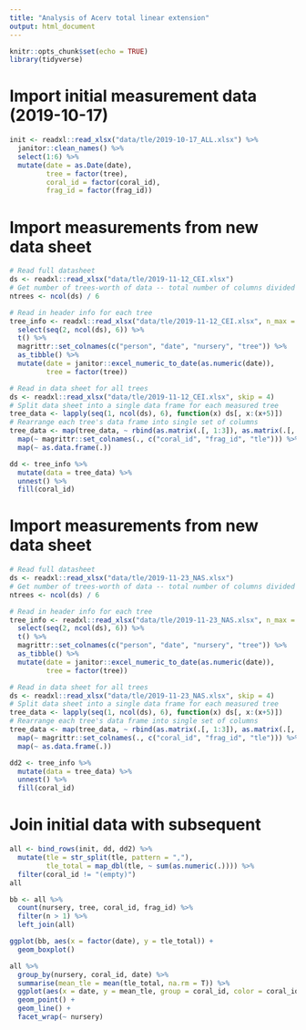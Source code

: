 ```yaml
---
title: "Analysis of Acerv total linear extension"
output: html_document
---
```


```r
knitr::opts_chunk$set(echo = TRUE)
library(tidyverse)
```

# Import initial measurement data (2019-10-17)
```r
init <- readxl::read_xlsx("data/tle/2019-10-17_ALL.xlsx") %>%
  janitor::clean_names() %>%
  select(1:6) %>%
  mutate(date = as.Date(date),
         tree = factor(tree),
         coral_id = factor(coral_id),
         frag_id = factor(frag_id))
```

# Import measurements from new data sheet
```r
# Read full datasheet
ds <- readxl::read_xlsx("data/tle/2019-11-12_CEI.xlsx")
# Get number of trees-worth of data -- total number of columns divided by 6 (6 columns per tree-worth of data)
ntrees <- ncol(ds) / 6

# Read in header info for each tree
tree_info <- readxl::read_xlsx("data/tle/2019-11-12_CEI.xlsx", n_max = 4, col_names = F) %>%
  select(seq(2, ncol(ds), 6)) %>%
  t() %>%
  magrittr::set_colnames(c("person", "date", "nursery", "tree")) %>%
  as_tibble() %>%
  mutate(date = janitor::excel_numeric_to_date(as.numeric(date)),
         tree = factor(tree))

# Read in data sheet for all trees
ds <- readxl::read_xlsx("data/tle/2019-11-12_CEI.xlsx", skip = 4)
# Split data sheet into a single data frame for each measured tree
tree_data <- lapply(seq(1, ncol(ds), 6), function(x) ds[, x:(x+5)])
# Rearrange each tree's data frame into single set of columns
tree_data <- map(tree_data, ~ rbind(as.matrix(.[, 1:3]), as.matrix(.[, 4:6]))) %>%
  map(~ magrittr::set_colnames(., c("coral_id", "frag_id", "tle"))) %>%
  map(~ as.data.frame(.))

dd <- tree_info %>%
  mutate(data = tree_data) %>%
  unnest() %>%
  fill(coral_id)

```

# Import measurements from new data sheet
```r
# Read full datasheet
ds <- readxl::read_xlsx("data/tle/2019-11-23_NAS.xlsx")
# Get number of trees-worth of data -- total number of columns divided by 6 (6 columns per tree-worth of data)
ntrees <- ncol(ds) / 6

# Read in header info for each tree
tree_info <- readxl::read_xlsx("data/tle/2019-11-23_NAS.xlsx", n_max = 4, col_names = F) %>%
  select(seq(2, ncol(ds), 6)) %>%
  t() %>%
  magrittr::set_colnames(c("person", "date", "nursery", "tree")) %>%
  as_tibble() %>%
  mutate(date = janitor::excel_numeric_to_date(as.numeric(date)),
         tree = factor(tree))

# Read in data sheet for all trees
ds <- readxl::read_xlsx("data/tle/2019-11-23_NAS.xlsx", skip = 4)
# Split data sheet into a single data frame for each measured tree
tree_data <- lapply(seq(1, ncol(ds), 6), function(x) ds[, x:(x+5)])
# Rearrange each tree's data frame into single set of columns
tree_data <- map(tree_data, ~ rbind(as.matrix(.[, 1:3]), as.matrix(.[, 4:6]))) %>%
  map(~ magrittr::set_colnames(., c("coral_id", "frag_id", "tle"))) %>%
  map(~ as.data.frame(.))

dd2 <- tree_info %>%
  mutate(data = tree_data) %>%
  unnest() %>%
  fill(coral_id)

```

# Join initial data with subsequent
```r
all <- bind_rows(init, dd, dd2) %>%
  mutate(tle = str_split(tle, pattern = ","),
         tle_total = map_dbl(tle, ~ sum(as.numeric(.)))) %>%
  filter(coral_id != "(empty)")
all

bb <- all %>%
  count(nursery, tree, coral_id, frag_id) %>%
  filter(n > 1) %>%
  left_join(all)

ggplot(bb, aes(x = factor(date), y = tle_total)) +
  geom_boxplot()
```

```r
all %>%
  group_by(nursery, coral_id, date) %>%
  summarise(mean_tle = mean(tle_total, na.rm = T)) %>%
  ggplot(aes(x = date, y = mean_tle, group = coral_id, color = coral_id)) +
  geom_point() +
  geom_line() +
  facet_wrap(~ nursery)
```

